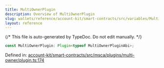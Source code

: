```yaml
---
title: MultiOwnerPlugin
description: Overview of MultiOwnerPlugin
slug: wallets/reference/account-kit/smart-contracts/src/variables/MultiOwnerPlugin
layout: reference
---
```


{/* This file is auto-generated by TypeDoc. Do not edit manually. */}

```ts
const MultiOwnerPlugin: Plugin<typeof MultiOwnerPluginAbi>;
```

Defined in: [account-kit/smart-contracts/src/msca/plugins/multi-owner/plugin.ts:174](https://github.com/alchemyplatform/aa-sdk/blob/08ef11b1fc98663df6a97fa93722c7f14b33f1cc/account-kit/smart-contracts/src/msca/plugins/multi-owner/plugin.ts#L174)
